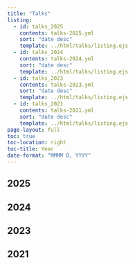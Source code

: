 ```yaml
---
title: "Talks"
listing:
  - id: talks_2025
    contents: talks-2025.yml
    sort: "date desc"
    template: ../html/talks/listing.ejs
  - id: talks_2024
    contents: talks-2024.yml
    sort: "date desc"
    template: ../html/talks/listing.ejs
  - id: talks_2023
    contents: talks-2023.yml
    sort: "date desc"
    template: ../html/talks/listing.ejs
  - id: talks_2021
    contents: talks-2021.yml
    sort: "date desc"
    template: ../html/talks/listing.ejs
page-layout: full
toc: true
toc-location: right
toc-title: Year
date-format: "MMMM D, YYYY"
---
```


## 2025

::: {#talks_2025}
:::

## 2024

::: {#talks_2024}
:::

## 2023

::: {#talks_2023}
:::

## 2021

::: {#talks_2021}
:::
